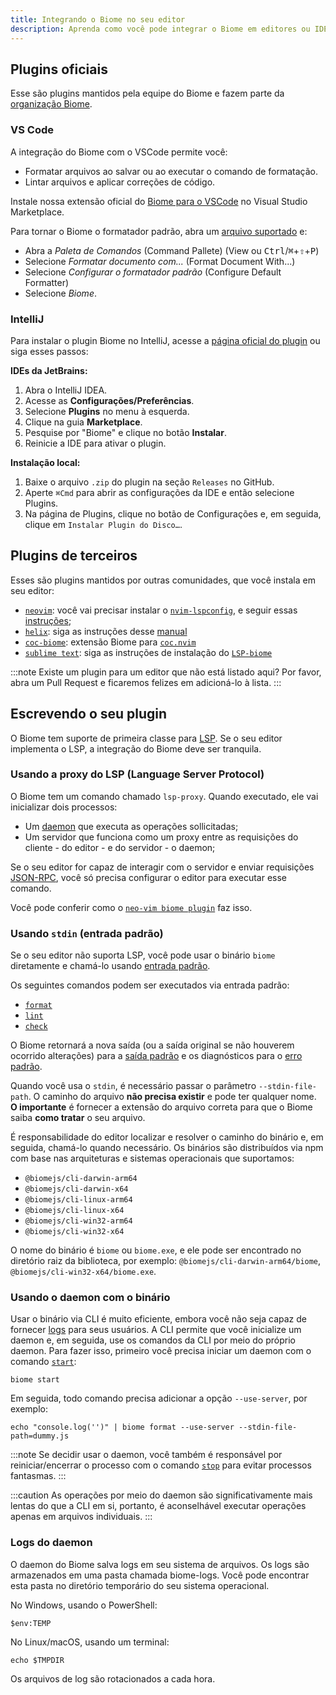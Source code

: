 ```yaml
---
title: Integrando o Biome no seu editor
description: Aprenda como você pode integrar o Biome em editores ou IDEs
---
```


## Plugins oficiais

Esse são plugins mantidos pela equipe do Biome e fazem parte da [organização Biome](https://github.com/biomejs).

### VS Code

A integração do Biome com o VSCode permite você:

- Formatar arquivos ao salvar ou ao executar o comando de formatação.
- Lintar arquivos e aplicar correções de código.

Instale nossa extensão oficial do [Biome para o VSCode](https://marketplace.visualstudio.com/items?itemName=biomejs.biome) no Visual Studio Marketplace.

Para tornar o Biome o formatador padrão, abra um [arquivo suportado](/pt-br/internals/language-support/) e:

- Abra a _Paleta de Comandos_ (Command Pallete) (View ou <kbd>Ctrl</kbd>/<kbd title="Cmd">⌘</kbd>+<kbd title="Shift">⇧</kbd>+<kbd>P</kbd>)
- Selecione _Formatar documento com..._ (Format Document With...)
- Selecione _Configurar o formatador padrão_ (Configure Default Formatter)
- Selecione _Biome_.

### IntelliJ

Para instalar o plugin Biome no IntelliJ, acesse a [página oficial do plugin](https://plugins.jetbrains.com/plugin/22761-biome) ou siga esses passos:

**IDEs da JetBrains:**

1. Abra o IntelliJ IDEA.
2. Acesse as **Configurações/Preferências**.
3. Selecione **Plugins** no menu à esquerda.
4. Clique na guia **Marketplace**.
5. Pesquise por "Biome" e clique no botão **Instalar**.
6. Reinicie a IDE para ativar o plugin.

**Instalação local:**

1. Baixe o arquivo `.zip` do plugin na seção `Releases` no GitHub.
2. Aperte `⌘Сmd` para abrir as configurações da IDE e então selecione Plugins.
3. Na página de Plugins, clique no botão de Configurações e, em seguida, clique em `Instalar Plugin do Disco…`.

## Plugins de terceiros

Esses são plugins mantidos por outras comunidades, que você instala em seu editor:

- [`neovim`](https://neovim.io/): você vai precisar instalar o [`nvim-lspconfig`](https://github.com/neovim/nvim-lspconfig/), e seguir essas [instruções](https://github.com/neovim/nvim-lspconfig/blob/master/doc/server_configurations.md#biome);
- [`helix`](https://helix-editor.com/): siga as instruções desse [manual](https://github.com/biomejs/biome/blob/main/editors/helix/manual.md)
- [`coc-biome`](https://github.com/fannheyward/coc-biome): extensão Biome para [`coc.nvim`](https://github.com/neoclide/coc.nvim)
- [`sublime text`](http://www.sublimetext.com/): siga as instruções de instalação do [`LSP-biome`](https://github.com/sublimelsp/LSP-biome)

:::note
Existe um plugin para um editor que não está listado aqui? Por favor, abra um Pull Request e ficaremos felizes em adicioná-lo à lista.
:::

## Escrevendo o seu plugin

O Biome tem suporte de primeira classe para [LSP](https://microsoft.github.io/language-server-protocol/). Se o seu editor implementa o LSP, a integração do Biome deve ser tranquila.

### Usando a proxy do LSP (Language Server Protocol)

O Biome tem um comando chamado `lsp-proxy`. Quando executado, ele vai inicializar dois processos:

- Um [daemon](/pt-br/internals/architecture#daemon) que executa as operações sollicitadas;
- Um servidor que funciona como um proxy entre as requisições do cliente - do editor - e do servidor - o daemon;

Se o seu editor for capaz de interagir com o servidor e enviar requisições [JSON-RPC](https://www.jsonrpc.org/), você só precisa configurar o editor para executar esse comando.

Você pode conferir como o [`neo-vim biome plugin`](https://github.com/neovim/nvim-lspconfig/blob/master/lua/lspconfig/server_configurations/biome.lua) faz isso.

### Usando `stdin` (entrada padrão)

Se o seu editor não suporta LSP, você pode usar o binário `biome` diretamente e chamá-lo usando [entrada padrão](<https://pt.wikipedia.org/wiki/Fluxos_padr%C3%A3o#Entrada_padr%C3%A3o_(stdin)>).

Os seguintes comandos podem ser executados via entrada padrão:

- [`format`](/pt-br/reference/cli/#biome-format)
- [`lint`](/pt-br/reference/cli/#biome-lint)
- [`check`](/pt-br/reference/cli/#biome-check)

O Biome retornará a nova saída (ou a saída original se não houverem ocorrido alterações) para a [saída padrão](<https://pt.wikipedia.org/wiki/Fluxos_padr%C3%A3o#Sa%C3%ADda_padr%C3%A3o_(stdout)>) e os diagnósticos para o [erro padrão](<https://pt.wikipedia.org/wiki/Fluxos_padr%C3%A3o#Erro_padr%C3%A3o_(stderr)>).

Quando você usa o `stdin`, é necessário passar o parâmetro `--stdin-file-path`. O caminho do arquivo **não precisa existir** e pode ter qualquer nome. **O importante** é fornecer a extensão do arquivo correta para que o Biome saiba **como tratar** o seu arquivo.

É responsabilidade do editor localizar e resolver o caminho do binário e, em seguida, chamá-lo quando necessário. Os binários são distribuídos via npm com base nas arquiteturas e sistemas operacionais que suportamos:

- `@biomejs/cli-darwin-arm64`
- `@biomejs/cli-darwin-x64`
- `@biomejs/cli-linux-arm64`
- `@biomejs/cli-linux-x64`
- `@biomejs/cli-win32-arm64`
- `@biomejs/cli-win32-x64`

O nome do binário é `biome` ou `biome.exe`, e ele pode ser encontrado no diretório raiz da biblioteca, por exemplo: `@biomejs/cli-darwin-arm64/biome`, `@biomejs/cli-win32-x64/biome.exe`.

### Usando o daemon com o binário

Usar o binário via CLI é muito eficiente, embora você não seja capaz de fornecer [logs](#logs-do-daemon) para seus usuários. A CLI permite que você inicialize um daemon e, em seguida, use os comandos da CLI por meio do próprio daemon.
Para fazer isso, primeiro você precisa iniciar um daemon com o comando [`start`](/pt-br/reference/cli#biome-start):

```shell
biome start
```

Em seguida, todo comando precisa adicionar a opção `--use-server`, por exemplo:

```shell
echo "console.log('')" | biome format --use-server --stdin-file-path=dummy.js
```

:::note
Se decidir usar o daemon, você também é responsável por reiniciar/encerrar o processo com o comando [`stop`](/reference/cli#biome-stop) para evitar processos fantasmas.
:::

:::caution
As operações por meio do daemon são significativamente mais lentas do que a CLI em si, portanto, é aconselhável executar operações apenas em arquivos individuais.
:::

### Logs do daemon

O daemon do Biome salva logs em seu sistema de arquivos. Os logs são armazenados em uma pasta chamada biome-logs. Você pode encontrar esta pasta no diretório temporário do seu sistema operacional.

No Windows, usando o PowerShell:

```shell
$env:TEMP
```

No Linux/macOS, usando um terminal:

```shell
echo $TMPDIR
```

Os arquivos de log são rotacionados a cada hora.

